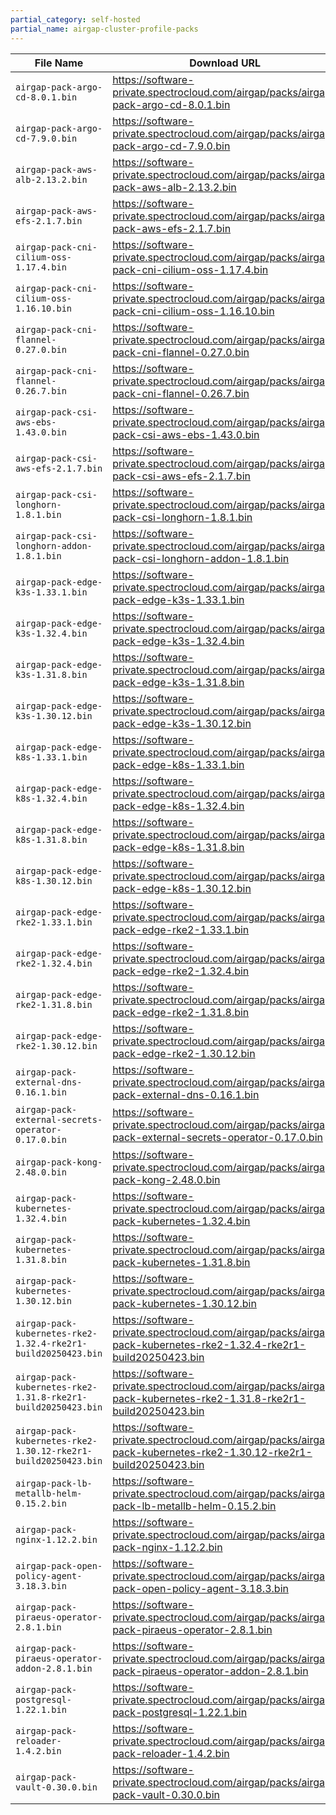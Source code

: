```yaml
---
partial_category: self-hosted
partial_name: airgap-cluster-profile-packs
---
```


| **File Name**                                                  | **Download URL**                                                                                                    |
| -------------------------------------------------------------- | ------------------------------------------------------------------------------------------------------------------- |
| `airgap-pack-argo-cd-8.0.1.bin`                                | https://software-private.spectrocloud.com/airgap/packs/airgap-pack-argo-cd-8.0.1.bin                                |
| `airgap-pack-argo-cd-7.9.0.bin`                                | https://software-private.spectrocloud.com/airgap/packs/airgap-pack-argo-cd-7.9.0.bin                                |
| `airgap-pack-aws-alb-2.13.2.bin`                               | https://software-private.spectrocloud.com/airgap/packs/airgap-pack-aws-alb-2.13.2.bin                               |
| `airgap-pack-aws-efs-2.1.7.bin`                                | https://software-private.spectrocloud.com/airgap/packs/airgap-pack-aws-efs-2.1.7.bin                                |
| `airgap-pack-cni-cilium-oss-1.17.4.bin`                        | https://software-private.spectrocloud.com/airgap/packs/airgap-pack-cni-cilium-oss-1.17.4.bin                        |
| `airgap-pack-cni-cilium-oss-1.16.10.bin`                       | https://software-private.spectrocloud.com/airgap/packs/airgap-pack-cni-cilium-oss-1.16.10.bin                       |
| `airgap-pack-cni-flannel-0.27.0.bin`                           | https://software-private.spectrocloud.com/airgap/packs/airgap-pack-cni-flannel-0.27.0.bin                           |
| `airgap-pack-cni-flannel-0.26.7.bin`                           | https://software-private.spectrocloud.com/airgap/packs/airgap-pack-cni-flannel-0.26.7.bin                           |
| `airgap-pack-csi-aws-ebs-1.43.0.bin`                           | https://software-private.spectrocloud.com/airgap/packs/airgap-pack-csi-aws-ebs-1.43.0.bin                           |
| `airgap-pack-csi-aws-efs-2.1.7.bin`                            | https://software-private.spectrocloud.com/airgap/packs/airgap-pack-csi-aws-efs-2.1.7.bin                            |
| `airgap-pack-csi-longhorn-1.8.1.bin`                           | https://software-private.spectrocloud.com/airgap/packs/airgap-pack-csi-longhorn-1.8.1.bin                           |
| `airgap-pack-csi-longhorn-addon-1.8.1.bin`                     | https://software-private.spectrocloud.com/airgap/packs/airgap-pack-csi-longhorn-addon-1.8.1.bin                     |
| `airgap-pack-edge-k3s-1.33.1.bin`                              | https://software-private.spectrocloud.com/airgap/packs/airgap-pack-edge-k3s-1.33.1.bin                              |
| `airgap-pack-edge-k3s-1.32.4.bin`                              | https://software-private.spectrocloud.com/airgap/packs/airgap-pack-edge-k3s-1.32.4.bin                              |
| `airgap-pack-edge-k3s-1.31.8.bin`                              | https://software-private.spectrocloud.com/airgap/packs/airgap-pack-edge-k3s-1.31.8.bin                              |
| `airgap-pack-edge-k3s-1.30.12.bin`                             | https://software-private.spectrocloud.com/airgap/packs/airgap-pack-edge-k3s-1.30.12.bin                             |
| `airgap-pack-edge-k8s-1.33.1.bin`                              | https://software-private.spectrocloud.com/airgap/packs/airgap-pack-edge-k8s-1.33.1.bin                              |
| `airgap-pack-edge-k8s-1.32.4.bin`                              | https://software-private.spectrocloud.com/airgap/packs/airgap-pack-edge-k8s-1.32.4.bin                              |
| `airgap-pack-edge-k8s-1.31.8.bin`                              | https://software-private.spectrocloud.com/airgap/packs/airgap-pack-edge-k8s-1.31.8.bin                              |
| `airgap-pack-edge-k8s-1.30.12.bin`                             | https://software-private.spectrocloud.com/airgap/packs/airgap-pack-edge-k8s-1.30.12.bin                             |
| `airgap-pack-edge-rke2-1.33.1.bin`                             | https://software-private.spectrocloud.com/airgap/packs/airgap-pack-edge-rke2-1.33.1.bin                             |
| `airgap-pack-edge-rke2-1.32.4.bin`                             | https://software-private.spectrocloud.com/airgap/packs/airgap-pack-edge-rke2-1.32.4.bin                             |
| `airgap-pack-edge-rke2-1.31.8.bin`                             | https://software-private.spectrocloud.com/airgap/packs/airgap-pack-edge-rke2-1.31.8.bin                             |
| `airgap-pack-edge-rke2-1.30.12.bin`                            | https://software-private.spectrocloud.com/airgap/packs/airgap-pack-edge-rke2-1.30.12.bin                            |
| `airgap-pack-external-dns-0.16.1.bin`                          | https://software-private.spectrocloud.com/airgap/packs/airgap-pack-external-dns-0.16.1.bin                          |
| `airgap-pack-external-secrets-operator-0.17.0.bin`             | https://software-private.spectrocloud.com/airgap/packs/airgap-pack-external-secrets-operator-0.17.0.bin             |
| `airgap-pack-kong-2.48.0.bin`                                  | https://software-private.spectrocloud.com/airgap/packs/airgap-pack-kong-2.48.0.bin                                  |
| `airgap-pack-kubernetes-1.32.4.bin`                            | https://software-private.spectrocloud.com/airgap/packs/airgap-pack-kubernetes-1.32.4.bin                            |
| `airgap-pack-kubernetes-1.31.8.bin`                            | https://software-private.spectrocloud.com/airgap/packs/airgap-pack-kubernetes-1.31.8.bin                            |
| `airgap-pack-kubernetes-1.30.12.bin`                           | https://software-private.spectrocloud.com/airgap/packs/airgap-pack-kubernetes-1.30.12.bin                           |
| `airgap-pack-kubernetes-rke2-1.32.4-rke2r1-build20250423.bin`  | https://software-private.spectrocloud.com/airgap/packs/airgap-pack-kubernetes-rke2-1.32.4-rke2r1-build20250423.bin  |
| `airgap-pack-kubernetes-rke2-1.31.8-rke2r1-build20250423.bin`  | https://software-private.spectrocloud.com/airgap/packs/airgap-pack-kubernetes-rke2-1.31.8-rke2r1-build20250423.bin  |
| `airgap-pack-kubernetes-rke2-1.30.12-rke2r1-build20250423.bin` | https://software-private.spectrocloud.com/airgap/packs/airgap-pack-kubernetes-rke2-1.30.12-rke2r1-build20250423.bin |
| `airgap-pack-lb-metallb-helm-0.15.2.bin`                       | https://software-private.spectrocloud.com/airgap/packs/airgap-pack-lb-metallb-helm-0.15.2.bin                       |
| `airgap-pack-nginx-1.12.2.bin`                                 | https://software-private.spectrocloud.com/airgap/packs/airgap-pack-nginx-1.12.2.bin                                 |
| `airgap-pack-open-policy-agent-3.18.3.bin`                     | https://software-private.spectrocloud.com/airgap/packs/airgap-pack-open-policy-agent-3.18.3.bin                     |
| `airgap-pack-piraeus-operator-2.8.1.bin`                       | https://software-private.spectrocloud.com/airgap/packs/airgap-pack-piraeus-operator-2.8.1.bin                       |
| `airgap-pack-piraeus-operator-addon-2.8.1.bin`                 | https://software-private.spectrocloud.com/airgap/packs/airgap-pack-piraeus-operator-addon-2.8.1.bin                 |
| `airgap-pack-postgresql-1.22.1.bin`                            | https://software-private.spectrocloud.com/airgap/packs/airgap-pack-postgresql-1.22.1.bin                            |
| `airgap-pack-reloader-1.4.2.bin`                               | https://software-private.spectrocloud.com/airgap/packs/airgap-pack-reloader-1.4.2.bin                               |
| `airgap-pack-vault-0.30.0.bin`                                 | https://software-private.spectrocloud.com/airgap/packs/airgap-pack-vault-0.30.0.bin                                 |